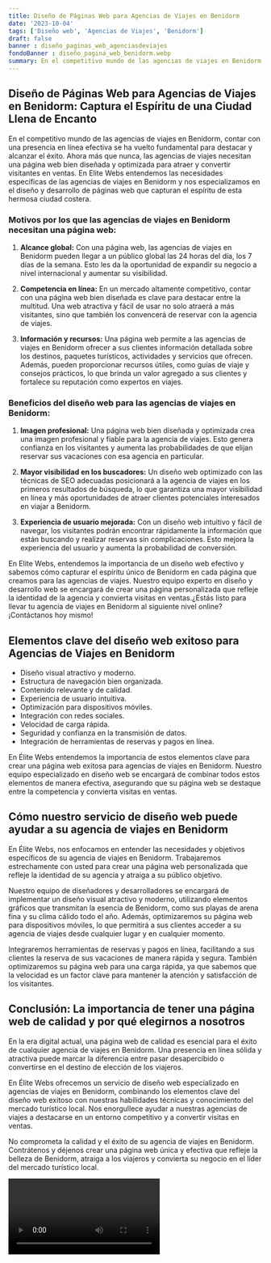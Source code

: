 ```yaml
---
title: Diseño de Páginas Web para Agencias de Viajes en Benidorm
date: '2023-10-04'
tags: ['Diseño web', 'Agencias de Viajes', 'Benidorm']
draft: false
banner : diseño_paginas_web_agenciasdeviajes
fondoBanner : diseño_pagina_web_benidorm.webp
summary: En el competitivo mundo de las agencias de viajes en Benidorm, contar con una presencia en línea efectiva se ha vuelto fundamental para destacar y alcanzar el éxito. Ahora más que nunca, las agencias de viajes necesitan una página web bien diseñada y optimizada para atraer y convertir visitantes en ventas. En Elite Webs entendemos las necesidades específicas de las agencias de viajes en Benidorm y nos especializamos en el diseño y desarrollo de páginas web que capturan el espíritu de esta hermosa ciudad costera.
---
```


## **Diseño de Páginas Web para Agencias de Viajes en Benidorm: Captura el Espíritu de una Ciudad Llena de Encanto**

En el competitivo mundo de las agencias de viajes en Benidorm, contar con una presencia en línea efectiva se ha vuelto fundamental para destacar y alcanzar el éxito. Ahora más que nunca, las agencias de viajes necesitan una página web bien diseñada y optimizada para atraer y convertir visitantes en ventas. En Elite Webs entendemos las necesidades específicas de las agencias de viajes en Benidorm y nos especializamos en el diseño y desarrollo de páginas web que capturan el espíritu de esta hermosa ciudad costera.

### **Motivos por los que las agencias de viajes en Benidorm necesitan una página web:**

1. **Alcance global:** Con una página web, las agencias de viajes en Benidorm pueden llegar a un público global las 24 horas del día, los 7 días de la semana. Esto les da la oportunidad de expandir su negocio a nivel internacional y aumentar su visibilidad.

2. **Competencia en línea:** En un mercado altamente competitivo, contar con una página web bien diseñada es clave para destacar entre la multitud. Una web atractiva y fácil de usar no solo atraerá a más visitantes, sino que también los convencerá de reservar con la agencia de viajes.

3. **Información y recursos:** Una página web permite a las agencias de viajes en Benidorm ofrecer a sus clientes información detallada sobre los destinos, paquetes turísticos, actividades y servicios que ofrecen. Además, pueden proporcionar recursos útiles, como guías de viaje y consejos prácticos, lo que brinda un valor agregado a sus clientes y fortalece su reputación como expertos en viajes.

### **Beneficios del diseño web para las agencias de viajes en Benidorm:**

1. **Imagen profesional:** Una página web bien diseñada y optimizada crea una imagen profesional y fiable para la agencia de viajes. Esto genera confianza en los visitantes y aumenta las probabilidades de que elijan reservar sus vacaciones con esa agencia en particular.

2. **Mayor visibilidad en los buscadores:** Un diseño web optimizado con las técnicas de SEO adecuadas posicionará a la agencia de viajes en los primeros resultados de búsqueda, lo que garantiza una mayor visibilidad en línea y más oportunidades de atraer clientes potenciales interesados en viajar a Benidorm.

3. **Experiencia de usuario mejorada:** Con un diseño web intuitivo y fácil de navegar, los visitantes podrán encontrar rápidamente la información que están buscando y realizar reservas sin complicaciones. Esto mejora la experiencia del usuario y aumenta la probabilidad de conversión.

En Elite Webs, entendemos la importancia de un diseño web efectivo y sabemos cómo capturar el espíritu único de Benidorm en cada página que creamos para las agencias de viajes. Nuestro equipo experto en diseño y desarrollo web se encargará de crear una página personalizada que refleje la identidad de la agencia y convierta visitas en ventas.¿Estás listo para llevar tu agencia de viajes en Benidorm al siguiente nivel online? ¡Contáctanos hoy mismo!

<GifSeo />

<Cta />

## Elementos clave del diseño web exitoso para Agencias de Viajes en Benidorm

- Diseño visual atractivo y moderno.
- Estructura de navegación bien organizada.
- Contenido relevante y de calidad.
- Experiencia de usuario intuitiva.
- Optimización para dispositivos móviles.
- Integración con redes sociales.
- Velocidad de carga rápida.
- Seguridad y confianza en la transmisión de datos.
- Integración de herramientas de reservas y pagos en línea.

En Élite Webs entendemos la importancia de estos elementos clave para crear una página web exitosa para agencias de viajes en Benidorm. Nuestro equipo especializado en diseño web se encargará de combinar todos estos elementos de manera efectiva, asegurando que su página web se destaque entre la competencia y convierta visitas en ventas.

## Cómo nuestro servicio de diseño web puede ayudar a su agencia de viajes en Benidorm

En Élite Webs, nos enfocamos en entender las necesidades y objetivos específicos de su agencia de viajes en Benidorm. Trabajaremos estrechamente con usted para crear una página web personalizada que refleje la identidad de su agencia y atraiga a su público objetivo.

Nuestro equipo de diseñadores y desarrolladores se encargará de implementar un diseño visual atractivo y moderno, utilizando elementos gráficos que transmitan la esencia de Benidorm, como sus playas de arena fina y su clima cálido todo el año. Además, optimizaremos su página web para dispositivos móviles, lo que permitirá a sus clientes acceder a su agencia de viajes desde cualquier lugar y en cualquier momento.

Integraremos herramientas de reservas y pagos en línea, facilitando a sus clientes la reserva de sus vacaciones de manera rápida y segura. También optimizaremos su página web para una carga rápida, ya que sabemos que la velocidad es un factor clave para mantener la atención y satisfacción de los visitantes.

## Conclusión: La importancia de tener una página web de calidad y por qué elegirnos a nosotros

En la era digital actual, una página web de calidad es esencial para el éxito de cualquier agencia de viajes en Benidorm. Una presencia en línea sólida y atractiva puede marcar la diferencia entre pasar desapercibido o convertirse en el destino de elección de los viajeros.

En Élite Webs ofrecemos un servicio de diseño web especializado en agencias de viajes en Benidorm, combinando los elementos clave del diseño web exitoso con nuestras habilidades técnicas y conocimiento del mercado turístico local. Nos enorgullece ayudar a nuestras agencias de viajes a destacarse en un entorno competitivo y a convertir visitas en ventas.

No comprometa la calidad y el éxito de su agencia de viajes en Benidorm. Contrátenos y déjenos crear una página web única y efectiva que refleje la belleza de Benidorm, atraiga a los viajeros y convierta su negocio en el líder del mercado turístico local.

<Video />

<CtaBot job='Agencias de Viajes' city='Benidorm'/>

<Gmaps query='Benidorm+españa+maps' />